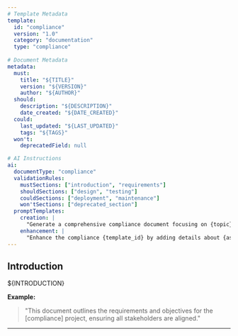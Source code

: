 ```yaml
---
# Template Metadata
template:
  id: "compliance"
  version: "1.0"
  category: "documentation"
  type: "compliance"
  
# Document Metadata
metadata:
  must:
    title: "${TITLE}"
    version: "${VERSION}"
    author: "${AUTHOR}"
  should:
    description: "${DESCRIPTION}"
    date_created: "${DATE_CREATED}"
  could:
    last_updated: "${LAST_UPDATED}"
    tags: "${TAGS}"
  won't:
    deprecatedField: null

# AI Instructions
ai:
  documentType: "compliance"
  validationRules:
    mustSections: ["introduction", "requirements"]
    shouldSections: ["design", "testing"]
    couldSections: ["deployment", "maintenance"]
    won'tSections: ["deprecated_section"]
  promptTemplates:
    creation: |
      "Generate a comprehensive compliance document focusing on {topic}..."
    enhancement: |
      "Enhance the compliance {template_id} by adding details about {aspect}..."
---
```


<!-- 
TEMPLATE USAGE:
1. Replace all ${PLACEHOLDER} markers with actual content.
2. Remove all template comments and instructions.
3. Validate against the schema defined in metadata.
4. Update document metadata with actual values.

Pattern to Follow:
- Maintain clarity and consistency across all sections.
- Ensure all required sections are thoroughly detailed.
- Use specific and actionable language for requirements.
-->

## Introduction
<!-- AI-VALIDATION: Introduction must provide a clear overview of the document's purpose and scope. -->
${INTRODUCTION}

**Example:**
> "This document outlines the requirements and objectives for the [compliance] project, ensuring all stakeholders are aligned."

<!-- 
AI-CONTEXT: Introduction Section
Purpose: Provide a clear and concise overview of the document.
Guidelines:
- State the purpose and scope.
- Outline the main objectives.
- Mention any key stakeholders or audiences.
 -->


---
